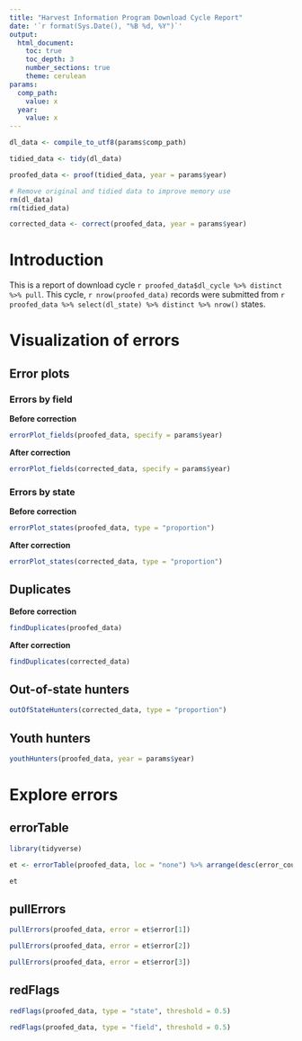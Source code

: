 ```yaml
---
title: "Harvest Information Program Download Cycle Report"
date: '`r format(Sys.Date(), "%B %d, %Y")`'
output: 
  html_document:
    toc: true
    toc_depth: 3
    number_sections: true
    theme: cerulean
params:
  comp_path:
    value: x
  year:
    value: x
---
```


```r

dl_data <- compile_to_utf8(params$comp_path)

tidied_data <- tidy(dl_data)

proofed_data <- proof(tidied_data, year = params$year)

# Remove original and tidied data to improve memory use
rm(dl_data)
rm(tidied_data)

corrected_data <- correct(proofed_data, year = params$year)

```

# Introduction

This is a report of download cycle `r proofed_data$dl_cycle %>% distinct %>% pull`. This cycle, `r nrow(proofed_data)` records were submitted from `r proofed_data %>% select(dl_state) %>% distinct %>% nrow()` states.

# Visualization of errors

## Error plots

### Errors by field

**Before correction**
```r
errorPlot_fields(proofed_data, specify = params$year)
```

**After correction**
```r
errorPlot_fields(corrected_data, specify = params$year)
```

### Errors by state

**Before correction**
```r
errorPlot_states(proofed_data, type = "proportion")
```

**After correction**
```r
errorPlot_states(corrected_data, type = "proportion")
```

## Duplicates

**Before correction**
```r
findDuplicates(proofed_data)
```

**After correction**
```r
findDuplicates(corrected_data)
```

## Out-of-state hunters

```r
outOfStateHunters(corrected_data, type = "proportion")
```

## Youth hunters

```r
youthHunters(proofed_data, year = params$year)
```

# Explore errors

## errorTable

```r
library(tidyverse)

et <- errorTable(proofed_data, loc = "none") %>% arrange(desc(error_count))

et
```

## pullErrors

```r
pullErrors(proofed_data, error = et$error[1])

pullErrors(proofed_data, error = et$error[2])

pullErrors(proofed_data, error = et$error[3])
```

## redFlags

```r
redFlags(proofed_data, type = "state", threshold = 0.5)

redFlags(proofed_data, type = "field", threshold = 0.5)
```
